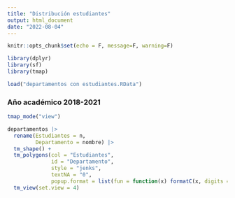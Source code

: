 ```yaml
---
title: "Distribución estudiantes"
output: html_document
date: "2022-08-04"
---
```


```r
knitr::opts_chunk$set(echo = F, message=F, warning=F)
```

```r
library(dplyr)
library(sf)
library(tmap)
```

```r
load("departamentos con estudiantes.RData")
```

### Año académico 2018-2021

```r
tmap_mode("view")

departamentos |>   
  rename(Estudiantes = n,
         Departamento = nombre) |> 
  tm_shape() +
  tm_polygons(col = "Estudiantes",
              id = "Departamento",
              style = "jenks",
              textNA = "0",
              popup.format = list(fun = function(x) formatC(x, digits = 0, format = "f"))) +
  tm_view(set.view = 4)

```

